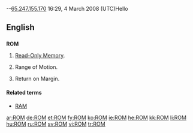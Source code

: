 --[[Special:Contributions/65.247.155.170|65.247.155.170]] 16:29, 4 March 2008 (UTC)Hello{{see|rom|Rom|room}}

==English==

==={{acronym}}===
'''ROM'''

# [[read-only memory|Read-Only Memory]].
# {{medical}} Range of Motion.
# {{finance}} Return on Margin.

====Related terms====
*[[RAM]]

[[ar:ROM]]
[[de:ROM]]
[[et:ROM]]
[[fy:ROM]]
[[ko:ROM]]
[[ie:ROM]]
[[he:ROM]]
[[kk:ROM]]
[[li:ROM]]
[[hu:ROM]]
[[ru:ROM]]
[[sv:ROM]]
[[vi:ROM]]
[[tr:ROM]]